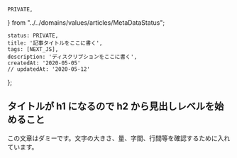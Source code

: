     PRIVATE,
} from "../../domains/values/articles/MetaDataStatus";

    status: PRIVATE,
    title: '記事タイトルをここに書く',
    tags: [NEXT_JS],
    description: 'ディスクリプションをここに書く',
    createdAt: '2020-05-05'
    // updatedAt: '2020-05-12'
};

## タイトルが h1 になるので h2 から見出しレベルを始めること
この文章はダミーです。文字の大きさ、量、字間、行間等を確認するために入れています。
